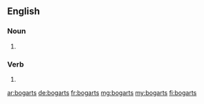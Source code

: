 ==English==

===Noun===
{{head|en|noun plural form}}

# {{plural of|bogart|lang=en}}

===Verb===
{{head|en|verb form}}

# {{en-third-person singular of|bogart}}

[[ar:bogarts]]
[[de:bogarts]]
[[fr:bogarts]]
[[mg:bogarts]]
[[my:bogarts]]
[[fi:bogarts]]